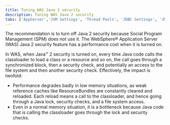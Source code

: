 ```yaml
---
title: Tuning WAS Java 2 security
description: Tuning WAS Java 2 security
tabs: ['AppServer','JVM Settings', 'Thread Pools', 'JDBC Settings', 'JMS Settings', 'WAS Java 2 Security']
---
```


The recommendation is to turn off Java 2 security because Social Program Management (SPM) does not use it.
The WebSphere® Application Server (WAS) Java 2 security feature has a performance cost when it is turned on.

In WAS, when Java™ 2 security is turned on, every time Java code calls the classloader to load a class or a resource and so on,
the call goes through a synchronized block, then a security check, and potentially an access to the file system and then another security check.
Effectively, the impact is twofold:

* Performance degrades badly in low memory situations, as weak reference caches like ResourceBundles are constantly cleared and reloaded. Each reload means a call to the classloader, and hence going through a Java lock, security checks, and a file system access.
* Even in a normal memory situation, it is a bottleneck because Java code that is calling the classloader goes through the lock and security checks.
